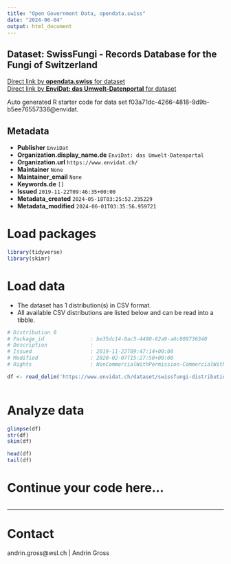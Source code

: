 ```yaml
---
title: "Open Government Data, opendata.swiss"
date: "2024-06-04"
output: html_document
---
```


## Dataset: SwissFungi - Records Database for the Fungi of Switzerland



[Direct link by **opendata.swiss** for dataset](https://opendata.swiss/de/dataset/swissfungi-records-database-for-the-fungi-of-switzerland)<br>
[Direct link by **EnviDat: das Umwelt-Datenportal** for dataset](https://www.envidat.ch/#/metadata/swissfungi-distribution-of-fungi-in-switzerland)

Auto generated R starter code for data set f03a71dc-4266-4818-9d9b-b5ee76557336@envidat.

## Metadata

- **Publisher** `EnviDat`
- **Organization.display_name.de** `EnviDat: das Umwelt-Datenportal`
- **Organization.url** `https://www.envidat.ch/`
- **Maintainer** `None`
- **Maintainer_email** `None`
- **Keywords.de** `[]`
- **Issued** `2019-11-22T09:46:35+00:00`
- **Metadata_created** `2024-05-18T03:25:52.235229`
- **Metadata_modified** `2024-06-01T03:35:56.959721`


# Load packages

```r

library(tidyverse)
library(skimr)

```

# Load data

-   The dataset has 1 distribution(s) in CSV format.
-   All available CSV distributions are listed below and can be read into a tibble.

```r

# Distribution 0
# Package_id               : be35dc14-8ac5-4490-82a9-a6c809736340
# Description              : 
# Issued                   : 2019-11-22T09:47:14+00:00
# Modified                 : 2020-02-07T15:27:50+00:00
# Rights                   : NonCommercialWithPermission-CommercialWithPermission-ReferenceRequired

df <- read_delim('https://www.envidat.ch/dataset/swissfungi-distribution-of-fungi-in-switzerland/resource/89fe840a-af11-4ee6-b9ce-031f01aa6e0a')



```

# Analyze data

```r

glimpse(df)
str(df)
skim(df)

head(df)
tail(df)

```

# Continue your code here...

```r

```

------------------------------------------------------------------------

# Contact

andrin.gross@wsl.ch | Andrin Gross
